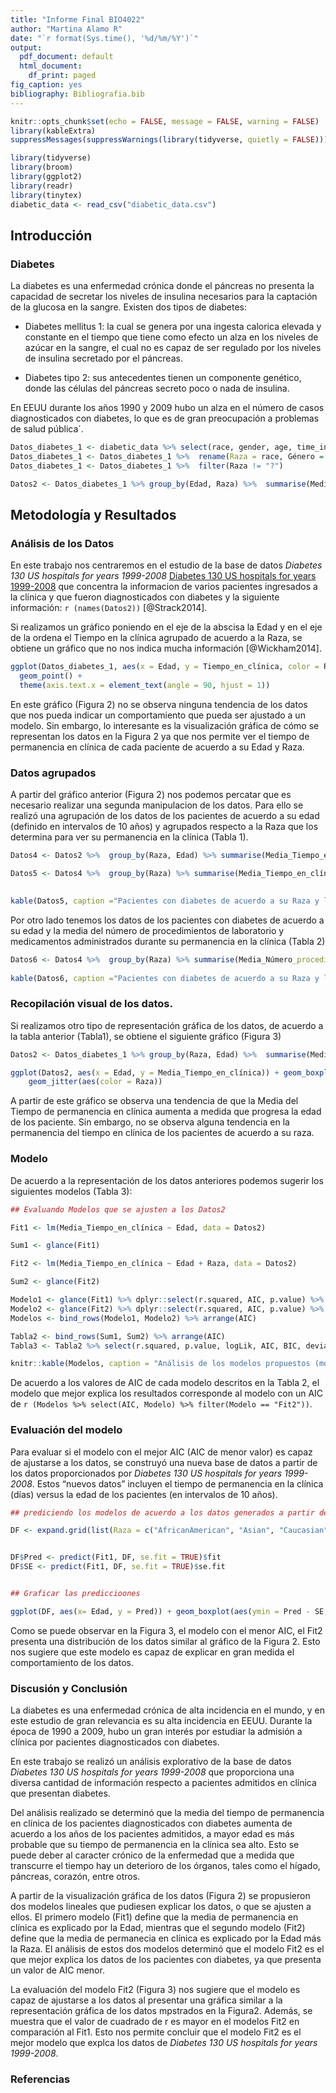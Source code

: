 ```yaml
---
title: "Informe Final BIO4022"
author: "Martina Alamo R"
date: "`r format(Sys.time(), '%d/%m/%Y')`"
output:
  pdf_document: default
  html_document:
    df_print: paged
fig_caption: yes
bibliography: Bibliografia.bib
---
```



```r
knitr::opts_chunk$set(echo = FALSE, message = FALSE, warning = FALSE)
library(kableExtra)
suppressMessages(suppressWarnings(library(tidyverse, quietly = FALSE)))
```

```r
library(tidyverse)
library(broom)
library(ggplot2)
library(readr)
library(tinytex)
diabetic_data <- read_csv("diabetic_data.csv")
```
## Introducción 

### Diabetes 

La diabetes es una enfermedad crónica donde el páncreas no presenta la capacidad de secretar los niveles de insulina necesarios para la captación de la glucosa en la sangre. Existen dos tipos de diabetes:

- Diabetes mellitus 1: la cual se genera por una ingesta calorica elevada y constante en el tiempo que tiene como efecto un alza en los niveles de azúcar en la sangre, el cual no es capaz de ser regulado por los niveles de insulina secretado por el páncreas. 

- Diabetes tipo 2: sus antecedentes tienen un componente genético, donde las células del páncreas secreto poco o nada de insulina.

En EEUU durante los años 1990 y 2009 hubo un alza en el número de casos diagnosticados con diabetes, lo que es de gran preocupación a problemas de salud pública´.


 
```r
Datos_diabetes_1 <- diabetic_data %>% select(race, gender, age, time_in_hospital, num_lab_procedures, num_procedures, num_medications, max_glu_serum)
Datos_diabetes_1 <- Datos_diabetes_1 %>%  rename(Raza = race, Género = gender, Edad = age, Tiempo_en_clínica = time_in_hospital, número_procedimientos_lab = num_lab_procedures, número_procedimientos = num_procedures, número_medicamentos = num_medications, Máximo_glucosa_sérica = max_glu_serum )
Datos_diabetes_1 <- Datos_diabetes_1 %>%  filter(Raza != "?")

Datos2 <- Datos_diabetes_1 %>% group_by(Edad, Raza) %>%  summarise(Media_Tiempo_en_clínica = mean(Tiempo_en_clínica),  Número_procedimientos_lab = mean(número_procedimientos_lab), Número_procedimientos = mean(número_procedimientos), Número_medicamentos = mean(número_medicamentos))
```
 

 
 
## Metodología y Resultados
### Análisis de los Datos

En este trabajo nos centraremos en el estudio de la base de datos  *Diabetes 130 US hospitals for years 1999-2008* [Diabetes 130 US hospitals for years 1999-2008 ]("https://www.kaggle.com/brandao/diabetes#diabetic_data.csv") que concentra la informacion de varios pacientes ingresados a la clínica y que fueron diagnosticados con diabetes y la siguiente información: `r (names(Datos2))` [@Strack2014]. 

Si realizamos un gráfico poniendo en el eje de la abscisa la Edad y en el eje de la ordena el Tiempo en la clínica agrupado de acuerdo a la Raza, se obtiene un gráfico que no nos indica mucha información [@Wickham2014].

```r

ggplot(Datos_diabetes_1, aes(x = Edad, y = Tiempo_en_clínica, color = Raza, group = Raza)) +
  geom_point() + 
  theme(axis.text.x = element_text(angle = 90, hjust = 1))
```


En este gráfico (Figura 2) no se observa ninguna tendencia de los datos que nos pueda indicar un comportamiento que pueda ser ajustado a un modelo. Sin embargo, lo interesante es la visualización gráfica de cómo se representan los datos en la Figura 2 ya que nos permite ver el tiempo de permanencia en clínica de cada paciente de acuerdo a su Edad y Raza.


### Datos agrupados

A partir del gráfico anterior (Figura 2) nos podemos percatar que es necesario realizar una segunda manipulacion de los datos. Para ello se realizó una agrupación de los datos de los pacientes de acuerdo a su edad (definido en intervalos de 10 años) y agrupados respecto a la Raza que los determina para ver su permanencia en la clínica (Tabla 1).

```r
Datos4 <- Datos2 %>%  group_by(Raza, Edad) %>% summarise(Media_Tiempo_en_clínica= mean(Media_Tiempo_en_clínica), Número_procedimientos_lab = mean(Número_procedimientos_lab), Número_procedimientos = mean(Número_procedimientos), Número_medicamentos = mean(Número_medicamentos))

Datos5 <- Datos4 %>%  group_by(Raza) %>% summarise(Media_Tiempo_en_clínica= mean(Media_Tiempo_en_clínica))
 
```

```r
kable(Datos5, caption ="Pacientes con diabetes de acuerdo a su Raza y la media del tiempo de permanencia en clínica.", digits = 2)
```
Por otro lado tenemos los datos de los pacientes con diabetes de acuerdo a su edad y la media del número de procedimientos de laboratorio y medicamentos administrados durante su permanencia en la clínica (Tabla 2)
```r
Datos6 <- Datos4 %>%  group_by(Raza) %>% summarise(Media_Número_procedimientos_lab = mean(Número_procedimientos_lab), Media_Número_medicamentos = mean(Número_medicamentos))
 
kable(Datos6, caption ="Pacientes con diabetes de acuerdo a su Raza y la media del número de medicamentos y el número de procedimientos realizados durante la permanencia en clínica.", digits = 2)
```



### Recopilación visual de los datos.

Si realizamos otro tipo de representación gráfica de los datos, de acuerdo a la tabla anterior (Tabla1), se obtiene el siguiente gráfico (Figura 3)

```r

Datos2 <- Datos_diabetes_1 %>% group_by(Raza, Edad) %>%  summarise(Media_Tiempo_en_clínica = mean(Tiempo_en_clínica),  Número_procedimientos_lab = mean(número_procedimientos_lab), Número_procedimientos = mean(número_procedimientos), Número_medicamentos = mean(número_medicamentos))

ggplot(Datos2, aes(x = Edad, y = Media_Tiempo_en_clínica)) + geom_boxplot() + 
    geom_jitter(aes(color = Raza))
```
 
A partir de este gráfico se observa una tendencia de que la Media del Tiempo de permanencia en clínica aumenta a medida que progresa la edad de los paciente. Sin embargo, no se observa alguna tendencia en la permanencia del tiempo en clínica de los pacientes de acuerdo a su raza.

### Modelo

De acuerdo a la representación de los datos anteriores podemos sugerir los siguientes modelos (Tabla 3): 

```r
## Evaluando Modelos que se ajusten a los Datos2

Fit1 <- lm(Media_Tiempo_en_clínica ~ Edad, data = Datos2)

Sum1 <- glance(Fit1)

Fit2 <- lm(Media_Tiempo_en_clínica ~ Edad + Raza, data = Datos2)

Sum2 <- glance(Fit2)

Modelo1 <- glance(Fit1) %>% dplyr::select(r.squared, AIC, p.value) %>% mutate(Modelo = "Fit1") %>% mutate(Ecuación = "Edad") 
Modelo2 <- glance(Fit2) %>% dplyr::select(r.squared, AIC, p.value) %>% mutate(Modelo = "Fit2") %>% mutate(Ecuación = "Edad + Raza")
Modelos <- bind_rows(Modelo1, Modelo2) %>% arrange(AIC)

Tabla2 <- bind_rows(Sum1, Sum2) %>% arrange(AIC)
Tabla3 <- Tabla2 %>% select(r.squared, p.value, logLik, AIC, BIC, deviance)


```

```r

knitr::kable(Modelos, caption = "Análisis de los modelos propuestos (modelos lineales).", digits = 2) 
```


De acuerdo a los valores de AIC de cada modelo descritos en la Tabla 2, el modelo que mejor explica los resultados corresponde al modelo con un AIC de  `r (Modelos %>% select(AIC, Modelo) %>% filter(Modelo == "Fit2"))`.

### Evaluación del modelo 

Para evaluar si el modelo con el mejor AIC (AIC de menor valor) es capaz de ajustarse a los datos, se construyó una nueva base de datos a partir de los datos proporcionados por *Diabetes 130 US hospitals for years 1999-2008*. Estos "nuevos datos" incluyen el tiempo de permanencia en la clínica (días) versus la edad de los pacientes (en intervalos de 10 años).


```r

## prediciendo los modelos de acuerdo a los datos generados a partir de los datos propocionados por la base de datos de diabtes

DF <- expand.grid(list(Raza = c("AfricanAmerican", "Asian", "Caucasian", "Hispanic", "Other"), Edad = c("[0-10)", "[10-20)", "[20-30)", "[30-40)", "[40-50)", "[50-60)", "[60-70)", "[70-80)", "[80-90)", "[90-100)")))


DF$Pred <- predict(Fit1, DF, se.fit = TRUE)$fit
DF$SE <- predict(Fit1, DF, se.fit = TRUE)$se.fit


## Graficar las prediccioones

ggplot(DF, aes(x= Edad, y = Pred)) + geom_boxplot(aes(ymin = Pred - SE, ymax = Pred + SE))
```

Como se puede observar en la Figura 3, el modelo con el menor AIC, el Fit2 presenta una distribución de los datos similar al gráfico de la Figura 2. Esto nos sugiere que este modelo es capaz de explicar en gran medida el comportamiento de los datos.

### Discusión y Conclusión
La diabetes es una enfermedad crónica de alta incidencia en el mundo, y en este estudio de gran relevancia es su alta incidencia en EEUU. Durante la época de 1990 a 2009, hubo un gran interés por estudiar la admisión a clínica por pacientes diagnosticados con diabetes.

En este trabajo se realizó un análisis explorativo de la base de datos *Diabetes 130 US hospitals for years 1999-2008* que proporciona una diversa cantidad de información respecto a pacientes admitidos en clínica que presentan diabetes.

Del análisis realizado se determinó que la media del tiempo de permanencia en clínica de los pacientes diagnosticados con diabetes aumenta de acuerdo a los años de los pacientes admitidos, a mayor edad es más probable que su tiempo de permanencia en la clínica sea alto. Esto se puede deber al caracter crónico de la enfermedad que a medida que transcurre el tiempo hay un deterioro de los órganos, tales como el hígado, páncreas, corazón, entre otros.

A partir de la visualización gráfica de los datos (Figura 2) se propusieron dos modelos lineales que pudiesen explicar los datos, o que se ajusten a ellos. El primero modelo (Fit1) define que la media de permanencia en clínica es explicado por la Edad, mientras que el segundo modelo (Fit2) define que la media de permanecia en clínica es explicado por la Edad más la Raza. El análisis de estos dos modelos determinó que el modelo Fit2 es el que mejor explica los datos de los pacientes con diabetes, ya que presenta un valor de AIC menor. 

La evaluación del modelo Fit2 (Figura 3) nos sugiere que el modelo es capaz de ajustarse a los datos al presentar una gráfica similar a la representación gráfica de los datos mpstrados en la Figura2. Además, se muestra que el valor de cuadrado de r es mayor en el modelos Fit2 en comparación al Fit1. Esto nos permite concluir que el modelo Fit2 es el mejor modelo que explca los datos de *Diabetes 130 US hospitals for years 1999-2008*. 



### Referencias

